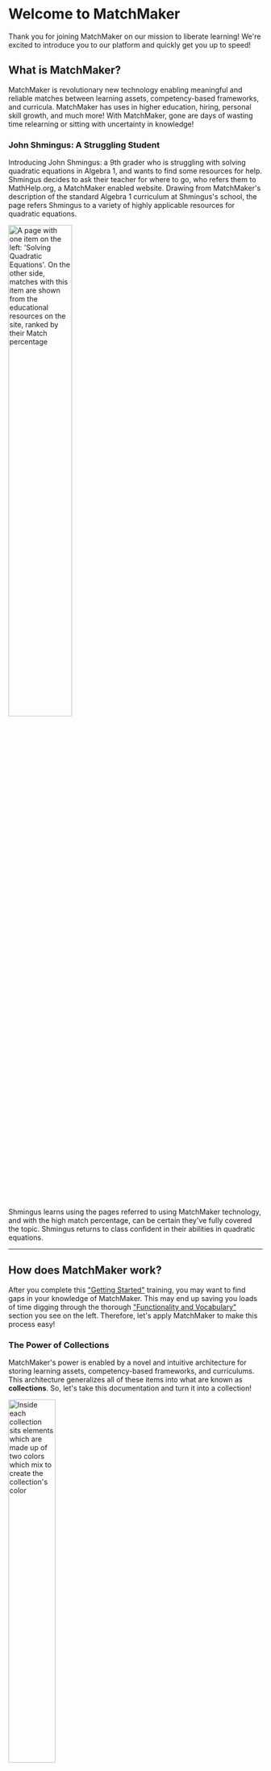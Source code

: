 
# Welcome to MatchMaker
Thank you for joining MatchMaker on our mission to liberate learning! We're excited to introduce you to our platform and quickly get you up to speed!
## What is MatchMaker?
MatchMaker is revolutionary new technology enabling meaningful and reliable matches between learning assets, competency-based frameworks, and curricula. MatchMaker has uses in higher education, hiring, personal skill growth, and much more! With MatchMaker, gone are days of wasting time relearning or sitting with uncertainty in knowledge!
### John Shmingus: A Struggling Student
Introducing John Shmingus: a 9th grader who is struggling with solving quadratic equations in Algebra 1, and wants to find some resources for help. Shmingus decides to ask their teacher for where to go, who refers them to MathHelp.org, a MatchMaker enabled website. Drawing from MatchMaker's description of the standard Algebra 1 curriculum at Shmingus's school, the page refers Shmingus to a variety of highly applicable resources for quadratic equations. 
<div style={{textAlign: "center"}}>
<img  src={MatchExample} width="50%" alt="A page with one item on the left: 'Solving Quadratic Equations'. On the other side, matches with this item are shown from the educational resources on the site, ranked by their Match percentage"/>
</div>
Shmingus learns using the pages referred to using MatchMaker technology, and with the high match percentage, can be certain they've fully covered the topic. Shmingus returns to class confident in their abilities in quadratic equations.

---

## How does MatchMaker work? 
After you complete this ["Getting Started"](/usage/starting/intro) training, you may want to find gaps in your knowledge of MatchMaker. This may end up saving you loads of time digging through the thorough ["Functionality and Vocabulary"](/usage/vocab/intro) section you see on the left. Therefore, let's apply MatchMaker to make this process easy!
### The Power of Collections
MatchMaker's power is enabled by a novel and intuitive architecture for storing learning assets, competency-based frameworks, and curriculums. This architecture generalizes all of these items into what are known as __collections__. So, let's take this documentation and turn it into a collection! 
<div style={{textAlign: "center"}}>
<img src={ElementsIntro} width="43%" alt="Inside each collection sits elements which are made up of two colors which mix to create the collection's color"/>
</div>
Here we can see this documentation organized into a collection. Collections consist of elements, which are organized in a hierarchy. At the moment, there is are two elements: "Introduction", organized under the "Getting Started" element. Notice that "Introduction" has a particular color within the collection: green. In color theory, it is always possible to create a color out of a sum of others. In MatchMaker, we apply this principle to knowledge. Therefore, upon looking closer, we can see this green is actually made up of a mix of blue and yellow. In essence, we can think of the overall color, green, representing exactly what it is that this introduction section teaches, but the green has been split it up into two pieces which combine to fully represent the whole. This is where the real magic of MatchMaker lies, as each element in any collection must be made of different components from what is called the Palet<sup style={{fontSize: 8}}>TM</sup>.
### What is the Palet?
The Palet<sup style={{fontSize: 8}}>TM</sup> is a MatchMaker maintained database of little bits of knowledge you can use to describe any piece of learning material. The Palet enables many of the innovations of MatchMaker, and is the backbone of all matches between items. Each tiny piece of knowledge in the Palet is referred to as a Palet statement, and an element's unique combination of Palet statements is called a Palet key. To help you remember, you can think of the Palet as the many different colors you can choose from to paint your elements, a Palet statement as a particular color, and a Palet key as a particular art piece you make from your choice of colors. 
<div style={{textAlign: "center"}}>
<img src={PaletIntro} width="50%" alt="Metaphors for the terms are described visually: The Palet as an artists Palette, A Palet Statement as a particular color, and a Palet Key as a variety of colors"/>
</div>

---

## What's next?
Now you're up to speed with the basics of MatchMaker, we will now explore the MatchMaker UI! With your credentials given to you by your organization or by Matchmaker, navigate to MatchMaker's [login](uxstage.matchmakeredlabs.net), and we'll begin!
<div style={{textAlign: "center"}}>
<img src={LoginPage} width="40%" alt="MatchMaker's login page is visible, with the MatchMaker logo up top, and below a field for a username and password. There is a button which says login below"/>
</div>
Enter your username and password in the corresponding fields and press login! You should then be greeted with the MatchMaker dashboard and ready to learn the first piece of this tutorial: [Building Described Collections](/usage/starting/describe/intro).
<div style={{textAlign: "center"}}>
<img src={MMDash} width="100%" alt="MatchMaker's dashboard is shown. There are four differently colored buttons: Browse & Describe, Create, Generate Report, and Administer"/>
</div>